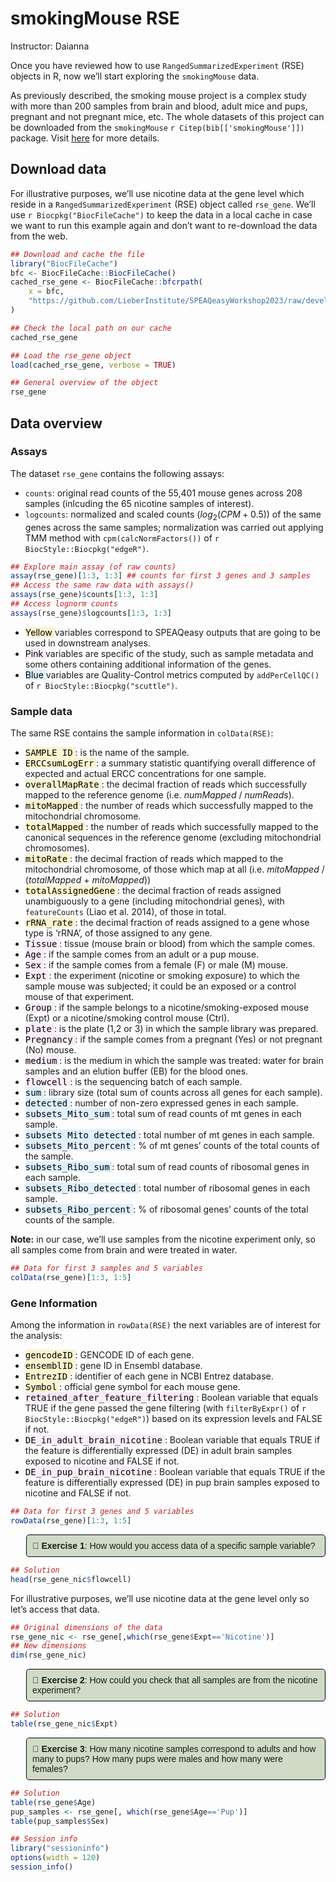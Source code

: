 # smokingMouse RSE

Instructor: Daianna

Once you have reviewed how to use `RangedSummarizedExperiment` (RSE) objects in R, now we'll start exploring the `smokingMouse` data. 

As previously described, the smoking mouse project is a complex study with more than 200 samples from brain and blood, adult mice and pups, pregnant and not pregnant mice, etc. The whole datasets of this project can be downloaded from the `smokingMouse` `r Citep(bib[['smokingMouse']])` package. Visit [here](http://research.libd.org/smokingMouse/) for more details. 


## Download data

For illustrative purposes, we'll use nicotine data at the gene level which reside in a `RangedSummarizedExperiment` (RSE) object called `rse_gene`. We'll use `r Biocpkg("BiocFileCache")` to keep the data in a local cache in case we want to run this example again and don't want to re-download the data from the web.

```r
## Download and cache the file
library("BiocFileCache")
bfc <- BiocFileCache::BiocFileCache()
cached_rse_gene <- BiocFileCache::bfcrpath(
    x = bfc,
    "https://github.com/LieberInstitute/SPEAQeasyWorkshop2023/raw/devel/provisional_data/rse_gene_mouse_RNAseq_nic-smo.Rdata"
)

## Check the local path on our cache
cached_rse_gene

## Load the rse_gene object
load(cached_rse_gene, verbose = TRUE)

## General overview of the object
rse_gene
```

## Data overview

### Assays
The dataset `rse_gene` contains the following assays:

* `counts`: original read counts of the 55,401 mouse genes across 208 samples (inlcuding the 65 nicotine samples of interest).
* `logcounts`: normalized and scaled counts ($log_2(CPM + 0.5)$) of the same genes across the same samples; normalization was carried out applying TMM method with `cpm(calcNormFactors())` of `r BiocStyle::Biocpkg("edgeR")`.


```r
## Explore main assay (of raw counts)
assay(rse_gene)[1:3, 1:3] ## counts for first 3 genes and 3 samples
## Access the same raw data with assays()
assays(rse_gene)$counts[1:3, 1:3]
## Access lognorm counts
assays(rse_gene)$logcounts[1:3, 1:3]
```

* <mark style= "background-color: #FCF3CF"> Yellow </mark> variables correspond to SPEAQeasy outputs that are going to be used in downstream analyses. 
* <mark style= "background-color: #FAECF8"> Pink </mark> variables are specific of the study, such as sample metadata and some others containing additional information of the genes. 
* <mark style= "background-color: #DFF0FE"> Blue </mark> variables are Quality-Control metrics computed by `addPerCellQC()` of `r BiocStyle::Biocpkg("scuttle")`.

### Sample data

The same RSE contains the sample information in `colData(RSE)`:

* <mark style= "background-color: #FCF3CF"> <span style="font-family: monospace"> SAMPLE_ID</span> </mark>: is the name of the sample.
* <mark style= "background-color: #FCF3CF"> <span style="font-family: monospace"> ERCCsumLogErr</span> </mark>: a summary statistic quantifying overall difference of expected and actual ERCC concentrations for one sample. 
* <mark style= "background-color: #FCF3CF"> <span style="font-family: monospace"> overallMapRate</span> </mark>: the decimal fraction of reads which successfully mapped to the reference genome (i.e. *numMapped* / *numReads*).
* <mark style= "background-color: #FCF3CF"> <span style="font-family: monospace"> mitoMapped</span> </mark>: the number of reads which successfully mapped to the mitochondrial chromosome.
* <mark style= "background-color: #FCF3CF"> <span style="font-family: monospace"> totalMapped</span> </mark>: the number of reads which successfully mapped to the canonical sequences in the reference genome (excluding mitochondrial chromosomes).
* <mark style= "background-color: #FCF3CF"> <span style="font-family: monospace"> mitoRate</span> </mark>: the decimal fraction of reads which mapped to the mitochondrial chromosome, of those which map at all (i.e. *mitoMapped* / (*totalMapped* + *mitoMapped*))
* <mark style= "background-color: #FCF3CF"> <span style="font-family: monospace"> totalAssignedGene</span> </mark>: the decimal fraction of reads assigned unambiguously to a gene (including mitochondrial genes), with `featureCounts` (Liao et al. 2014), of those in total.
* <mark style= "background-color: #FCF3CF"> <span style="font-family: monospace"> rRNA_rate</span> </mark>: the decimal fraction of reads assigned to a gene whose type is ‘rRNA’, of those assigned to any gene.
* <mark style= "background-color: #FAECF8"> <span style="font-family: monospace"> Tissue</span> </mark>: tissue (mouse brain or blood) from which the sample comes.
* <mark style= "background-color: #FAECF8"> <span style="font-family: monospace"> Age</span> </mark>: if the sample comes from an adult or a pup mouse.
* <mark style= "background-color: #FAECF8"> <span style="font-family: monospace"> Sex</span> </mark>: if the sample comes from a female (F) or male (M)  mouse.
* <mark style= "background-color: #FAECF8"> <span style="font-family: monospace"> Expt</span> </mark>:  the experiment (nicotine or smoking exposure) to which the sample mouse was subjected; it could be an exposed or a control mouse of that experiment.
* <mark style= "background-color: #FAECF8"> <span style="font-family: monospace"> Group</span> </mark>: if the sample belongs to a nicotine/smoking-exposed mouse (Expt) or a nicotine/smoking control mouse (Ctrl).
* <mark style= "background-color: #FAECF8"> <span style="font-family: monospace"> plate</span> </mark>: is the plate (1,2 or 3) in which the sample library was prepared.
* <mark style= "background-color: #FAECF8"> <span style="font-family: monospace"> Pregnancy</span> </mark>:  if the sample comes from a pregnant (Yes) or not pregnant (No) mouse.
* <mark style= "background-color: #FAECF8"> <span style="font-family: monospace"> medium</span> </mark>: is the medium in which the sample was treated: water for brain samples and an elution buffer (EB) for the blood ones.
* <mark style= "background-color: #FAECF8"> <span style="font-family: monospace"> flowcell</span> </mark>: is the sequencing batch of each sample.
* <mark style= "background-color: #DFF0FE"> <span style="font-family: monospace"> sum</span> </mark>: library size (total sum of counts across all genes for each sample).
* <mark style= "background-color: #DFF0FE"> <span style="font-family: monospace"> detected</span> </mark>: number of non-zero expressed genes in each sample.
* <mark style= "background-color: #DFF0FE"> <span style="font-family: monospace"> subsets_Mito_sum</span> </mark>: total sum of read counts of mt genes in each sample.
* <mark style= "background-color: #DFF0FE"> <span style="font-family: monospace"> subsets_Mito_detected</span> </mark>: total number of mt genes in each sample.
* <mark style= "background-color: #DFF0FE"> <span style="font-family: monospace"> subsets_Mito_percent</span> </mark>: % of mt genes' counts of the total counts of the sample. 
* <mark style= "background-color: #DFF0FE"> <span style="font-family: monospace"> subsets_Ribo_sum</span> </mark>: total sum of read counts of ribosomal genes in each sample.
* <mark style= "background-color: #DFF0FE"> <span style="font-family: monospace"> subsets_Ribo_detected</span> </mark>: total number of ribosomal genes in each sample.
* <mark style= "background-color: #DFF0FE"> <span style="font-family: monospace"> subsets_Ribo_percent</span> </mark>: % of ribosomal genes' counts of the total counts of the sample.

<div class="alert alert-info">
  <strong>Note:</strong> in our case, we'll use samples from the nicotine experiment only, so all samples come from brain and were treated in water.
</div>

```r
## Data for first 3 samples and 5 variables
colData(rse_gene)[1:3, 1:5]
```


### Gene Information 

Among the information in `rowData(RSE)` the next variables are of interest for the analysis:

* <mark style= "background-color: #FCF3CF"> <span style="font-family: monospace"> gencodeID</span> </mark>: GENCODE ID of each gene.
* <mark style= "background-color: #FCF3CF"> <span style="font-family: monospace"> ensemblID</span> </mark>: gene ID in Ensembl database.
* <mark style= "background-color: #FCF3CF"> <span style="font-family: monospace"> EntrezID</span> </mark>: identifier of each gene in NCBI Entrez database.
* <mark style= "background-color: #FCF3CF"> <span style="font-family: monospace"> Symbol</span> </mark>:  official gene symbol for each mouse gene.
* <mark style= "background-color: #FAECF8"> <span style="font-family: monospace"> retained_after_feature_filtering</span> </mark>: Boolean variable that equals TRUE if the gene passed the gene filtering (with `filterByExpr()` of `r BiocStyle::Biocpkg("edgeR")`) based on its expression levels and FALSE if not.
* <mark style= "background-color: #FAECF8"> <span style="font-family: monospace"> DE_in_adult_brain_nicotine</span> </mark>: Boolean variable that equals TRUE if the feature is differentially expressed (DE) in adult brain samples exposed to nicotine and FALSE if not. 
* <mark style= "background-color: #FAECF8"> <span style="font-family: monospace"> DE_in_pup_brain_nicotine</span> </mark>: Boolean variable that equals TRUE if the feature is differentially expressed (DE) in pup brain samples exposed to nicotine and FALSE if not.

```r
## Data for first 3 genes and 5 variables
rowData(rse_gene)[1:3, 1:5]
```

<style>
p.exercise  {
background-color: #CFDBC7;
padding: 9px;
border: 1px solid black;
margin-left: 25px;
border-radius: 5px;
font-family: sans-serif;
}

</style>

<p class="exercise">
📑 **Exercise 1**: How would you access data of a specific sample variable?
</p>

```r
## Solution
head(rse_gene_nic$flowcell)
```

For illustrative purposes, we'll use nicotine data at the gene level only so let's access that data. 

```r
## Original dimensions of the data
rse_gene_nic <- rse_gene[,which(rse_gene$Expt=='Nicotine')]
## New dimensions
dim(rse_gene_nic)
```

<p class="exercise">
📑 **Exercise 2**: How could you check that all samples are from the nicotine experiment?
</p>

```r
## Solution
table(rse_gene_nic$Expt)
```

<p class="exercise">
📑 **Exercise 3**: How many nicotine samples correspond to adults and how many to pups? How many pups were males and how many were females?
</p>
```r
## Solution
table(rse_gene$Age)
pup_samples <- rse_gene[, which(rse_gene$Age=='Pup')]
table(pup_samples$Sex)
```



```r
## Session info
library("sessioninfo")
options(width = 120)
session_info()
```

